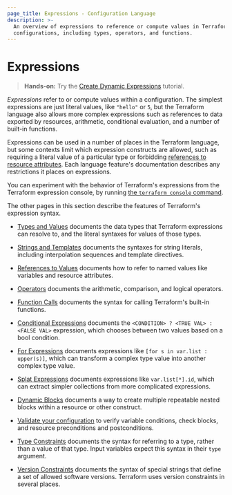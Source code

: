 ```yaml
---
page_title: Expressions - Configuration Language
description: >-
  An overview of expressions to reference or compute values in Terraform
  configurations, including types, operators, and functions.
---
```


# Expressions

> **Hands-on:** Try the [Create Dynamic Expressions](/terraform/tutorials/configuration-language/expressions?utm_source=WEBSITE&utm_medium=WEB_IO&utm_offer=ARTICLE_PAGE&utm_content=DOCS) tutorial.

_Expressions_ refer to or compute values within a configuration.
The simplest expressions are just literal values, like `"hello"` or `5`,
but the Terraform language also allows more complex expressions such as
references to data exported by resources, arithmetic, conditional evaluation,
and a number of built-in functions.

Expressions can be used in a number of places in the Terraform language,
but some contexts limit which expression constructs are allowed,
such as requiring a literal value of a particular type or forbidding
[references to resource attributes](/terraform/language/expressions/references#references-to-resource-attributes).
Each language feature's documentation describes any restrictions it places on
expressions.

You can experiment with the behavior of Terraform's expressions from
the Terraform expression console, by running
[the `terraform console` command](/terraform/cli/commands/console).

The other pages in this section describe the features of Terraform's
expression syntax.

- [Types and Values](/terraform/language/expressions/types)
  documents the data types that Terraform expressions can resolve to, and the
  literal syntaxes for values of those types.

- [Strings and Templates](/terraform/language/expressions/strings)
  documents the syntaxes for string literals, including interpolation sequences
  and template directives.

- [References to Values](/terraform/language/expressions/references)
  documents how to refer to named values like variables and resource attributes.

- [Operators](/terraform/language/expressions/operators)
  documents the arithmetic, comparison, and logical operators.

- [Function Calls](/terraform/language/expressions/function-calls)
  documents the syntax for calling Terraform's built-in functions.

- [Conditional Expressions](/terraform/language/expressions/conditionals)
  documents the `<CONDITION> ? <TRUE VAL> : <FALSE VAL>` expression, which
  chooses between two values based on a bool condition.

- [For Expressions](/terraform/language/expressions/for)
  documents expressions like `[for s in var.list : upper(s)]`, which can
  transform a complex type value into another complex type value.

- [Splat Expressions](/terraform/language/expressions/splat)
  documents expressions like `var.list[*].id`, which can extract simpler
  collections from more complicated expressions.

- [Dynamic Blocks](/terraform/language/expressions/dynamic-blocks)
  documents a way to create multiple repeatable nested blocks within a resource
  or other construct.

- [Validate your configuration](/terraform/language/validate)
  to verify variable conditions, check blocks, and resource preconditions and postconditions.

- [Type Constraints](/terraform/language/expressions/type-constraints)
  documents the syntax for referring to a type, rather than a value of that
  type. Input variables expect this syntax in their `type` argument.

- [Version Constraints](/terraform/language/expressions/version-constraints)
  documents the syntax of special strings that define a set of allowed software
  versions. Terraform uses version constraints in several places.
